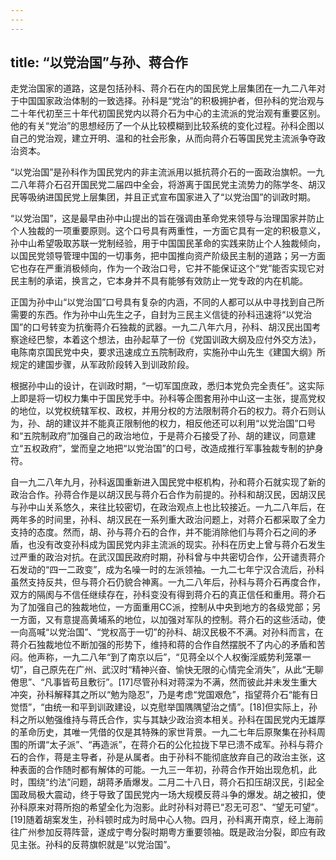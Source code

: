 ```yaml
---
---
---
```

title: “以党治国”与孙、蒋合作
---




走党治国家的道路，这是包括孙科、蒋介石在内的国民党上层集团在一九二八年对于中国国家政治体制的一致选择。孙科是“党治”的积极拥护者，但孙科的党治观与二十年代初至三十年代初国民党内以蒋介石为中心的主流派的党治观有重要区别。他的有关“党治”的思想经历了一个从比较模糊到比较系统的变化过程。孙科企图以自己的党治观，建立开明、温和的社会形象，从而向蒋介石等国民党主流派争夺政治资本。

“以党治国”是孙科作为国民党内的非主流派用以抵抗蒋介石的一面政治旗帜。一九二八年蒋介石召开国民党二届四中全会，将游离于国民党主流势力的陈学冬、胡汉民等吸纳进国民党上层集团，并且正式宣布国家进入了“以党治国”的训政时期。

“以党治国”，这是最早由孙中山提出的旨在强调由革命党来领导与治理国家并防止个人独裁的一项重要原则。这个口号具有两重性，一方面它具有一定的积极意义，孙中山希望吸取苏联一党制经验，用于中国国民革命的实践来防止个人独裁倾向，以国民党领导管理中国的一切事务，把中国推向资产阶级民主制的道路；另一方面它也存在严重消极倾向，作为一个政治口号，它并不能保证这个“党”能否实现它对民主制的承诺，换言之，它本身并不具有能够有效防止一党专政的内在机能。

正国为孙中山“以党治国”口号具有复杂的内涵，不同的人都可以从中寻找到自己所需要的东西。作为孙中山先生之子，自封为三民主义信徒的孙科迅速将“以党治国”的口号转变为抗衡蒋介石独裁的武器。一九二八年六月，孙科、胡汉民出国考察途经巴黎，本着这个想法，由孙起草了一份《党国训政大纲及应付外交方法》，电陈南京国民党中央，要求迅速成立五院制政府，实施孙中山先生《建国大纲》所规定的建国步骤，从军政阶段转入到训政阶段。

根据孙中山的设计，在训政时期，“一切军国庶政，悉归本党负完全责任”。这实际上即是将一切权力集中于国民党手中。孙科等企图套用孙中山这一主张，提高党权的地位，以党权统辖军权、政权，并用分权的方法限制蒋介石的权力。蒋介石则认为，孙、胡的建议并不能真正限制他的权力，相反他还可以利用“以党治国”口号和“五院制政府”加强自己的政治地位，于是蒋介石接受了孙、胡的建议，同意建立“五权政府”，堂而皇之地把“以党治国”的口号，改造成推行军事独裁专制的护身符。

自一九二八年九月，孙科返国重新进入国民党中枢机构，孙和蒋介石就实现了新的政治合作。孙蒋合作是以胡汉民与蒋介石合作为前提的。孙科和胡汉民，因胡汉民与孙中山关系悠久，来往比较密切，在政治观点上也比较接近。一九二八年后，在两年多的时间里，孙科、胡汉民在一系列重大政治问题上，对蒋介石都采取了全力支持的态度。然而，胡、孙与蒋介石的合作，并不能消除他们与蒋介石之间的矛盾，也没有改变孙科成为国民党内非主流派的现实。孙科在历史上曾与蒋介石发生过严重的政治对抗。在武汉国民政府时期，孙科曾与中共密切合作，公开谴责蒋介石发动的“四一二政变”，成为名噪一时的左派领袖。一九二七年宁汉合流后，孙科虽然支持反共，但与蒋介石仍貌合神离。一九二八年后，孙科与蒋介石再度合作，双方的隔阂与不信任继续存在，孙科变没有得到蒋介石的真正信任和重用。蒋介石为了加强自己的独裁地位，一方面重用CC派，控制从中央到地方的各级党部；另一方面，又有意提高黄埔系的地位，以加强对军队的控制。蒋介石的这些活动，使一向高喊“以党治国”、“党权高于一切”的孙科、胡汉民极不不满。对孙科而言，在蒋介石独裁地位不断加强的形势下，维持和蒋的合作自然摆脱不了内心的矛盾和苦闷。他声称，一九二八年“到了南京以后”，“见蒋全以个人权衡淫威势利笼罩一切”，自己原先在广州、武汉时“精神兴奋、愉快无限的心情完全消失”，从此“无聊倦思”、“凡事皆苟且敷衍”。[17]尽管孙科对蒋深为不满，然而彼此并未发生重大冲突，孙科解释其之所以“勉为隐忍”，乃是考虑“党国艰危”，指望蒋介石“能有日觉悟”，“由统一和平到训政建设，以克慰举国隅隅望治之情”。[18]但实际上，孙科之所以勉强维持与蒋氏合作，实与其缺少政治资本相关。孙科在国民党内无雄厚的革命历史，其唯一凭借的仅是其特殊的家世背景。一九二七年后原聚集在孙科周围的所谓“太子派”、“再造派”，在蒋介石的公化拉拢下早已溃不成军。孙科与蒋介石的合作，蒋是主导者，孙是从属者。由于孙科不能彻底放弃自己的政治主张，这种表面的合作随时都有解体的可能。一九三一年初，孙蒋合作开始出现危机，此时，围绕“约法”问题，胡蒋矛盾爆发。二月二十八日，蒋介石扣压胡汉民，引起全国政局极大震动，终于导致了国民党内一场大规模反蒋斗争的爆发。胡之被扣，使孙科原来对蒋所抱的希望全化为泡影。此时孙科对蒋已“忍无可忍”、“望无可望”。[19]随着胡案发生，孙科顿时成为时局中心人物。四月，孙科离开南京，经上海前往广州参加反蒋阵营，遂成宁粤分裂时期粤方重要领袖。既是政治分裂，即应有政见主张。孙科的反蒋旗帜就是“以党治国”。